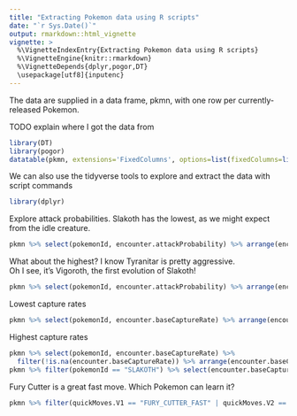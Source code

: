 ```yaml
---
title: "Extracting Pokemon data using R scripts"
date: "`r Sys.Date()`"
output: rmarkdown::html_vignette
vignette: >
  %\VignetteIndexEntry{Extracting Pokemon data using R scripts}
  %\VignetteEngine{knitr::rmarkdown}
  %\VignetteDepends{dplyr,pogor,DT}
  \usepackage[utf8]{inputenc}
---
```



The data are supplied in a data frame, pkmn, with one row per currently-released Pokemon.

TODO explain where I got the data from


```r
library(DT)
library(pogor)
datatable(pkmn, extensions='FixedColumns', options=list(fixedColumns=list(leftColumns=2), scrollX = TRUE))
```

We can also use the tidyverse tools to explore and extract the data with script commands
```r
library(dplyr)
```

Explore attack probabilities.  Slakoth has the lowest, as we might expect from the idle creature.

```r
pkmn %>% select(pokemonId, encounter.attackProbability) %>% arrange(encounter.attackProbability) %>% head
```

What about the highest?  I know Tyranitar is pretty aggressive.  
Oh I see, it's Vigoroth, the first evolution of Slakoth! 

```r
pkmn %>% select(pokemonId, encounter.attackProbability) %>% arrange(encounter.attackProbability) %>% tail(20)
```

Lowest capture rates 

```r
pkmn %>% select(pokemonId, encounter.baseCaptureRate) %>% arrange(encounter.baseCaptureRate) %>% head(20)
```

Highest capture rates
```r
pkmn %>% select(pokemonId, encounter.baseCaptureRate) %>% 
  filter(!is.na(encounter.baseCaptureRate)) %>% arrange(encounter.baseCaptureRate) %>% tail(20)
pkmn %>% filter(pokemonId == "SLAKOTH") %>% select(encounter.baseCaptureRate) # 0.4
```

Fury Cutter is a great fast move.  Which Pokemon can learn it? 

```r
pkmn %>% filter(quickMoves.V1 == "FURY_CUTTER_FAST" | quickMoves.V2 == "FURY_CUTTER_FAST") %>% select(pokemonId)
```
